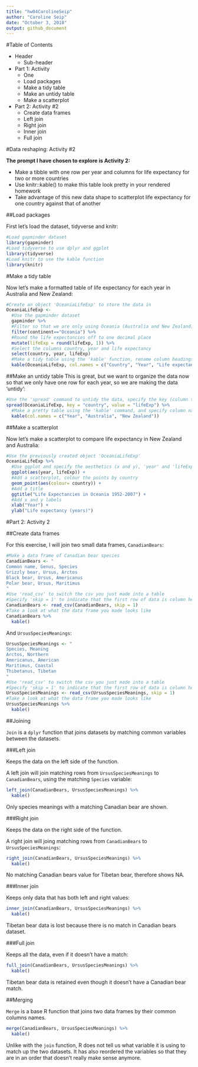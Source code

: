 ```yaml
---
title: "hw04CarolineSeip"
author: "Caroline Seip"
date: "October 3, 2018"
output: github_document
---
```

#Table of Contents

* Header
  + Sub-header


* Part 1: Activity 
  + One
  + Load packages
  + Make a tidy table
  + Make an untidy table
  + Make a scatterplot
- Part 2: Activity #2
  -   Create data frames
  -   Left join
  -   Right join
  -   Inner join
  -   Full join

#Data reshaping: Activity #2

**The prompt I have chosen to explore is Activity 2:**

- Make a tibble with one row per year and columns for life expectancy for two or more countries
- Use knitr::kable() to make this table look pretty in your rendered homework
- Take advantage of this new data shape to scatterplot life expectancy for one country against that of another

##Load packages

First let's load the dataset, tidyverse and knitr:

```r
#Load gapminder dataset
library(gapminder)
#Load tidyverse to use dplyr and ggplot
library(tidyverse)
#Load knitr to use the kable function
library(knitr)
```

#Make a tidy table

Now let's make a formatted table of life expectancy for each year in Australia and New Zealand:

```r
#Create an object 'OceaniaLifeExp' to store the data in
OceaniaLifeExp <- 
  #Use the gapminder dataset
  gapminder %>%
  #Filter so that we are only using Oceania (Australia and New Zealand)
  filter(continent=="Oceania") %>% 
  #Round the life expectancies off to one decimal place
  mutate(lifeExp = round(lifeExp, 1)) %>% 
  #Select the columns country, year and life expectancy
  select(country, year, lifeExp)
  #Make a tidy table using the 'kable' function, rename column headings
  kable(OceaniaLifeExp, col.names = c("Country", "Year", "Life expectancy (years)"))
```

##Make an untidy table
This is great, but we want to organize the data now so that we only have one row for each year, so we are making the data 'untidy':

```r
#Use the 'spread' command to untidy the data, specify the key (column titles) and value (column values)
spread(OceaniaLifeExp, key = "country", value = "lifeExp") %>% 
  #Make a pretty table using the 'kable' command, and specify column names
  kable(col.names = c("Year", "Australia", "New Zealand"))
```

##Make a scatterplot

Now let's make a scatterplot to compare life expectancy in New Zealand and Australia:

```r
#Use the previously created object 'OceaniaLifeExp'
OceaniaLifeExp %>% 
  #Use ggplot and specify the aesthetics (x and y), 'year' and 'lifeExp'
  ggplot(aes(year, lifeExp)) +
  #Add a scatterplot, colour the points by country
  geom_point(aes(colour= country)) +
  #Add a title
  ggtitle("Life Expectancies in Oceania 1952-2007") +
  #Add x and y labels
  xlab("Year") +
  ylab("Life expectancy (years)")
```

#Part 2: Activity 2

##Create data frames

For this exercise, I will join two small data frames, `CanadianBears`:

```r
#Make a data frame of Canadian bear species
CanadianBears <- "
Common name, Genus, Species
Grizzly bear, Ursus, Arctos
Black bear, Ursus, Americanus
Polar bear, Ursus, Maritimus
"
#Use 'read_csv' to switch the csv you just made into a table
#Specify 'skip = 1' to indicate that the first row of data is column headers
CanadianBears <- read_csv(CanadianBears, skip = 1)
#Take a look at what the data frame you made looks like
CanadianBears %>% 
  kable()
```

And `UrsusSpeciesMeanings`:

```r
UrsusSpeciesMeanings <- "
Species, Meaning
Arctos, Northern
Americanus, American
Maritimus, Coastal
Thibetanus, Tibetan
"
#Use 'read_csv' to switch the csv you just made into a table
#Specify 'skip = 1' to indicate that the first row of data is column headers
UrsusSpeciesMeanings <- read_csv(UrsusSpeciesMeanings, skip = 1)
#Take a look at what the data frame you made looks like
UrsusSpeciesMeanings %>% 
  kable()
```

##Joining

`Join` is a `dplyr` function that joins datasets by matching common variables between the datasets.

###Left join

Keeps the data on the left side of the function.

A left join will join matching rows from `UrsusSpeciesMeanings` to `CanadianBears`, using the matching `Species` variable:

```r
left_join(CanadianBears, UrsusSpeciesMeanings) %>% 
  kable()
```

Only species meanings with a matching Canadian bear are shown.

###Right join

Keeps the data on the right side of the function.

A right join will joing matching rows from `CanadianBears` to `UrsusSpeciesMeanings`:

```r
right_join(CanadianBears, UrsusSpeciesMeanings) %>% 
  kable()
```

No matching Canadian bears value for Tibetan bear, therefore shows NA.

###Inner join

Keeps only data that has both left and right values:

```r
inner_join(CanadianBears, UrsusSpeciesMeanings) %>% 
  kable()
```

Tibetan bear data is lost because there is no match in Canadian bears dataset.

###Full join

Keeps all the data, even if it doesn't have a match:

```r
full_join(CanadianBears, UrsusSpeciesMeanings) %>% 
  kable()
```

Tibetan bear data is retained even though it doesn't have a Canadian bear match.

##Merging

`Merge` is a base R function that joins two data frames by their common columns names. 

```r
merge(CanadianBears, UrsusSpeciesMeanings) %>% 
  kable()
```

Unlike with the `join` function, R does not tell us what variable it is using to match up the two datasets. It has also reordered the variables so that they are in an order that doesn't really make sense anymore.
